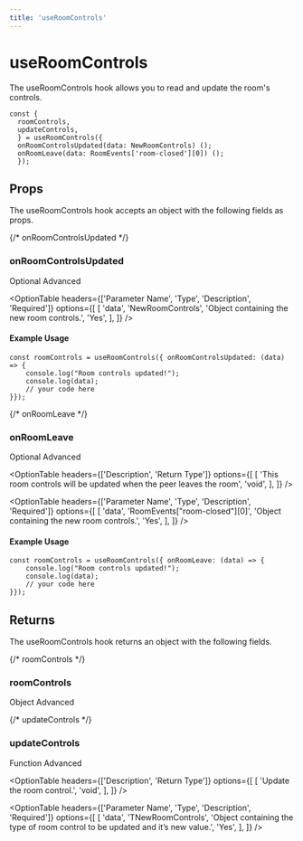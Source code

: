 ```yaml
---
title: 'useRoomControls'
---
```



# useRoomControls

The useRoomControls hook allows you to read and update the room's controls.

```tsx
const {
  roomControls,
  updateControls,
  } = useRoomControls({
  onRoomControlsUpdated(data: NewRoomControls) ();
  onRoomLeave(data: RoomEvents['room-closed'][0]) ();
  });
```


## Props
The useRoomControls hook accepts an object with the following fields as props.

{/* onRoomControlsUpdated */}
### <span className="font-mono font-semibold">onRoomControlsUpdated</span>
<div className='flex w-40 justify-between mt-4'>
  <Pill>Optional</Pill>
  <Pill>Advanced</Pill>
</div>
<OptionTable
  headers={['Description', 'Return Type']}
  options={[
    [
      'This function will be called when the room controls have been updated.',
      'void',
    ],
  ]}
/>

<OptionTable
  headers={['Parameter Name', 'Type', 'Description', 'Required']}
  options={[
    [
      'data',
      'NewRoomControls',
      'Object containing the new room controls.',
      'Yes',
    ],
  ]}
/>

#### Example Usage

```tsx
const roomControls = useRoomControls({ onRoomControlsUpdated: (data) => {
	console.log("Room controls updated!");
	console.log(data);
    // your code here
}});
```

{/* onRoomLeave */}
### <span className="font-mono font-semibold">onRoomLeave</span>
<div className='flex w-40 justify-between mt-4'>
  <Pill>Optional</Pill>
  <Pill>Advanced</Pill>
</div>

<OptionTable
  headers={['Description', 'Return Type']}
  options={[
    [
      'This room controls will be updated when the peer leaves the room',
      'void',
    ],
  ]}
/>

<OptionTable
  headers={['Parameter Name', 'Type', 'Description', 'Required']}
  options={[
    [
      'data',
      'RoomEvents["room-closed"][0]',
      'Object containing the new room controls.',
      'Yes',
    ],
  ]}
/>

#### Example Usage

```tsx
const roomControls = useRoomControls({ onRoomLeave: (data) => {
	console.log("Room controls updated!");
	console.log(data);
    // your code here
}});
```

## Returns
The useRoomControls hook returns an object with the following fields.

{/* roomControls */}
### <span className="font-mono font-semibold">roomControls</span>
<div className='flex w-40 justify-between mt-4'>
  <Pill>Object</Pill>
  <Pill>Advanced</Pill>
</div>
<OptionTable
  headers={['Description', 'Type']}
  options={[
    [
      'The state of the currently joined room.',
      'TRoomControls',
    ],
  ]}
/>

{/* updateControls */}
### <span className="font-mono font-semibold">updateControls</span>
<div className='flex w-40 justify-between mt-4'>
  <Pill>Function</Pill>
  <Pill>Advanced</Pill>
</div>

<OptionTable
  headers={['Description', 'Return Type']}
  options={[
    [
      'Update the room control.',
      'void',
    ],
  ]}
/>

<OptionTable
  headers={['Parameter Name', 'Type', 'Description', 'Required']}
  options={[
    [
      'data',
      'TNewRoomControls',
      'Object containing the type of room control to be updated and it’s new value.',
      'Yes',
    ],
  ]}
/>
